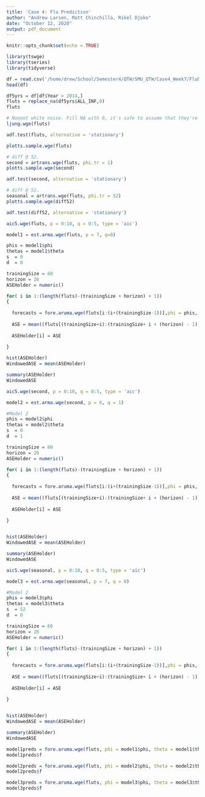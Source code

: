 ```yaml
---
title: 'Case 4: Flu Prediction'
author: "Andrew Larsen, Matt Chinchilla, Rikel Djoko"
date: "October 12, 2020"
output: pdf_document
---
```


```r
knitr::opts_chunk$set(echo = TRUE)
```


```r
library(tswge)
library(tseries)
library(tidyverse)
```

```r
df = read.csv('/home/drew/School/Semester4/QTW/SMU_QTW/Case4_Week7/FluNetInteractiveReport.csv', skip = 3)
head(df)
```

```r
df5yrs = df[df$Year > 2014,]
fluts = replace_na(df5yrs$ALL_INF,0)
fluts
```


```r
# Noooot white noise. Fill NA with 0, it's safe to assume that they're 0. 
ljung.wge(fluts)
```

```r
adf.test(fluts, alternative = 'stationary')
```


```r
plotts.sample.wge(fluts)
```




```r
# diff @ 52. 
second = artrans.wge(fluts, phi.tr = 1)
plotts.sample.wge(second)
```
```r
adf.test(second, alternative = 'stationary')
```

```r
# diff @ 52. 
seasonal = artrans.wge(fluts, phi.tr = 52)
plotts.sample.wge(diff52)
```
```r
adf.test(diff52, alternative = 'stationary')
```


```r
aic5.wge(fluts, p = 0:10, q = 0:5, type = 'aic')
```



```r
model1 = est.arma.wge(fluts, p = 7, q=0)
```

```r
phis = model1$phi
thetas = model1$theta
s  = 0
d  = 0

trainingSize = 60
horizon = 26
ASEHolder = numeric()

for( i in 1:(length(fluts)-(trainingSize + horizon) + 1))
{
  
  forecasts = fore.aruma.wge(fluts[i:(i+(trainingSize-1))],phi = phis, theta = thetas, s = s, d = d,n.ahead = horizon, plot = F)
  
  ASE = mean((fluts[(trainingSize+i):(trainingSize+ i + (horizon) - 1)] - forecasts$f)^2)
  
  ASEHolder[i] = ASE
  
}

hist(ASEHolder)
WindowedASE = mean(ASEHolder)

summary(ASEHolder)
WindowedASE
```
```r
aic5.wge(second, p = 0:10, q = 0:5, type = 'aic')
```

```r
model2 = est.arma.wge(second, p = 6, q = 1)
```

```r
#Model 2  
phis = model2$phi
thetas = model2$theta
s  = 0
d  = 1

trainingSize = 60
horizon = 26
ASEHolder = numeric()

for( i in 1:(length(fluts)-(trainingSize + horizon) + 1))
{
  
  forecasts = fore.aruma.wge(fluts[i:(i+(trainingSize-1))],phi = phis, theta = thetas, s = s, d = d,n.ahead = horizon, plot = F)
  
  ASE = mean((fluts[(trainingSize+i):(trainingSize+ i + (horizon) - 1)] - forecasts$f)^2)
  
  ASEHolder[i] = ASE
  
}


hist(ASEHolder)
WindowedASE = mean(ASEHolder)

summary(ASEHolder)
WindowedASE
```

```r
aic5.wge(seasonal, p = 0:10, q = 0:5, type = 'aic')
```

```r
model3 = est.arma.wge(seasonal, p = 7, q = 0)
```

```r
#Model 2  
phis = model3$phi
thetas = model3$theta
s  = 52
d  = 0

trainingSize = 60
horizon = 26
ASEHolder = numeric()

for( i in 1:(length(fluts)-(trainingSize + horizon) + 1))
{
  
  forecasts = fore.aruma.wge(fluts[i:(i+(trainingSize-1))],phi = phis, theta = thetas, s = s, d = d,n.ahead = horizon, plot = F)
  
  ASE = mean((fluts[(trainingSize+i):(trainingSize+ i + (horizon) - 1)] - forecasts$f)^2)
  
  ASEHolder[i] = ASE
  
}


hist(ASEHolder)
WindowedASE = mean(ASEHolder)

summary(ASEHolder)
WindowedASE
```




```r
model1preds = fore.aruma.wge(fluts, phi = model1$phi, theta = model1$theta, d = 1, n.ahead = 26, limits = F)
model1preds$f
```

```r
model2preds = fore.aruma.wge(fluts, phi = model2$phi, theta = model2$theta, d = 1, n.ahead = 26, limits = F)
model2preds$f
```

```r
model3preds = fore.aruma.wge(fluts, phi = model3$phi, theta = model3$theta, s = 52, n.ahead = 26, limits = F)
model3preds$f
```
